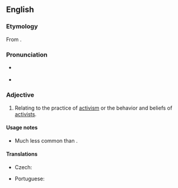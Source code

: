 ==English==

===Etymology===
From {{suffix|en|activist|ic}}.

===Pronunciation===
* {{a|US}} {{IPA|/æk.tɪˈvɪst.ɪk/|lang=en}}
* {{rhymes|ɪstɪk|lang=en}}

===Adjective===
{{en-adj}}

# Relating to the practice of [[activism]] or the behavior and beliefs of [[activist]]s.

====Usage notes====
* Much less common than {{m|en|activist|pos=adjective}}.

====Translations====
{{trans-see|activist}}

{{trans-top|relating to activism or activists}}
* Czech: {{t|cs|aktivistický|m}}
{{trans-mid}}
* Portuguese: {{t+|pt|ativista}}
{{trans-bottom}}